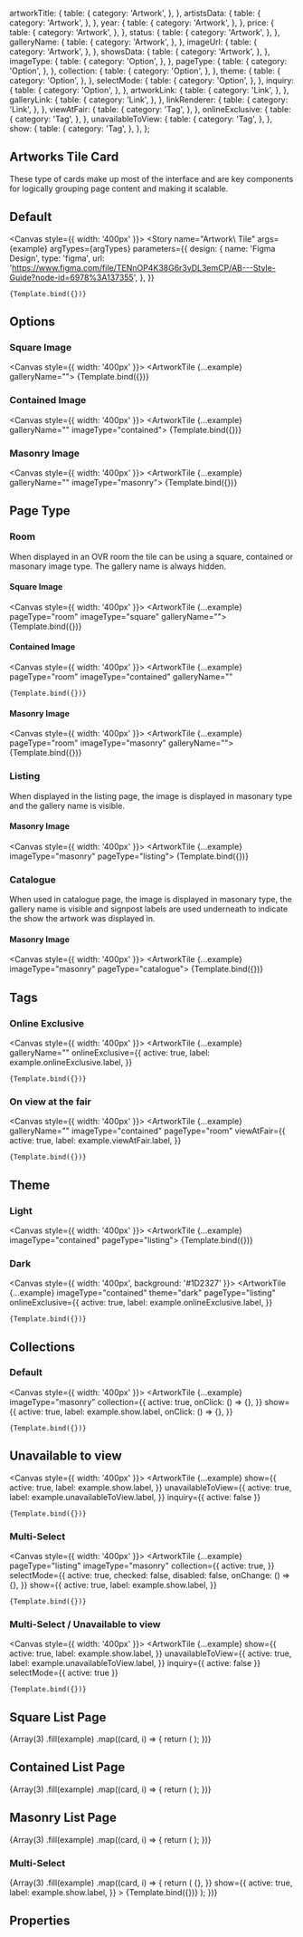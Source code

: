 
<Meta
  title="Components/Structure/cards/Artwork Tile"
  component={ArtworkTile}
  decorators={[withDesign]}
/>


  artworkTitle: {
    table: {
      category: 'Artwork',
    },
  },
  artistsData: {
    table: {
      category: 'Artwork',
    },
  },
  year: {
    table: {
      category: 'Artwork',
    },
  },
  price: {
    table: {
      category: 'Artwork',
    },
  },
  status: {
    table: {
      category: 'Artwork',
    },
  },
  galleryName: {
    table: {
      category: 'Artwork',
    },
  },
  imageUrl: {
    table: {
      category: 'Artwork',
    },
  },
  showsData: {
    table: {
      category: 'Artwork',
    },
  },
  imageType: {
    table: {
      category: 'Option',
    },
  },
  pageType: {
    table: {
      category: 'Option',
    },
  },
  collection: {
    table: {
      category: 'Option',
    },
  },
  theme: {
    table: {
      category: 'Option',
    },
  },
  selectMode: {
    table: {
      category: 'Option',
    },
  },
  inquiry: {
    table: {
      category: 'Option',
    },
  },
  artworkLink: {
    table: {
      category: 'Link',
    },
  },
  galleryLink: {
    table: {
      category: 'Link',
    },
  },
  linkRenderer: {
    table: {
      category: 'Link',
    },
  },
  viewAtFair: {
    table: {
      category: 'Tag',
    },
  },
  onlineExclusive: {
    table: {
      category: 'Tag',
    },
  },
  unavailableToView: {
    table: {
      category: 'Tag',
    },
  },
  show: {
    table: {
      category: 'Tag',
    },
  },
};

## Artworks Tile Card

These type of cards make up most of the interface and are key components for logically grouping page content and making it scalable.

## Default

<Canvas style={{ width: '400px' }}>
  <Story
    name="Artwork\ Tile"
    args={example}
    argTypes={argTypes}
    parameters={{
      design: {
        name: 'Figma Design',
        type: 'figma',
        url:
          'https://www.figma.com/file/TENnOP4K38G6r3vDL3emCP/AB---Style-Guide?node-id=6978%3A137355',
      },
    }}
  >
    {Template.bind({})}
  </Story>
</Canvas>

## Options

### Square Image

<Canvas style={{ width: '400px' }}>
  <ArtworkTile {...example} galleryName="">
    {Template.bind({})}
  </ArtworkTile>
</Canvas>

### Contained Image

<Canvas style={{ width: '400px' }}>
  <ArtworkTile {...example} galleryName="" imageType="contained">
    {Template.bind({})}
  </ArtworkTile>
</Canvas>

### Masonry Image

<Canvas style={{ width: '400px' }}>
  <ArtworkTile {...example} galleryName="" imageType="masonry">
    {Template.bind({})}
  </ArtworkTile>
</Canvas>

## Page Type

### Room

When displayed in an OVR room the tile can be using a square, contained or masonary image type. The gallery name is always hidden.

#### Square Image

<Canvas style={{ width: '400px' }}>
  <ArtworkTile {...example} pageType="room" imageType="square" galleryName="">
    {Template.bind({})}
  </ArtworkTile>
</Canvas>

#### Contained Image

<Canvas style={{ width: '400px' }}>
  <ArtworkTile
    {...example}
    pageType="room"
    imageType="contained"
    galleryName=""
  >
    {Template.bind({})}
  </ArtworkTile>
</Canvas>

#### Masonry Image

<Canvas style={{ width: '400px' }}>
  <ArtworkTile {...example} pageType="room" imageType="masonry" galleryName="">
    {Template.bind({})}
  </ArtworkTile>
</Canvas>

### Listing

When displayed in the listing page, the image is displayed in masonary type and the gallery name is visible.

#### Masonry Image

<Canvas style={{ width: '400px' }}>
  <ArtworkTile {...example} imageType="masonry" pageType="listing">
    {Template.bind({})}
  </ArtworkTile>
</Canvas>

### Catalogue

When used in catalogue page, the image is displayed in masonary type, the gallery name is visible and signpost labels are used underneath to indicate the show the artwork was displayed in.

#### Masonry Image

<Canvas style={{ width: '400px' }}>
  <ArtworkTile {...example} imageType="masonry" pageType="catalogue">
    {Template.bind({})}
  </ArtworkTile>
</Canvas>

## Tags

### Online Exclusive

<Canvas style={{ width: '400px' }}>
  <ArtworkTile
    {...example}
    galleryName=""
    onlineExclusive={{
      active: true,
      label: example.onlineExclusive.label,
    }}
  >
    {Template.bind({})}
  </ArtworkTile>
</Canvas>

### On view at the fair

<Canvas style={{ width: '400px' }}>
  <ArtworkTile
    {...example}
    galleryName=""
    imageType="contained"
    pageType="room"
    viewAtFair={{
      active: true,
      label: example.viewAtFair.label,
    }}
  >
    {Template.bind({})}
  </ArtworkTile>
</Canvas>

## Theme

### Light

<Canvas style={{ width: '400px' }}>
  <ArtworkTile {...example} imageType="contained" pageType="listing">
    {Template.bind({})}
  </ArtworkTile>
</Canvas>

### Dark

<Canvas style={{ width: '400px', background: '#1D2327' }}>
  <ArtworkTile
    {...example}
    imageType="contained"
    theme="dark"
    pageType="listing"
    onlineExclusive={{
      active: true,
      label: example.onlineExclusive.label,
    }}
  >
    {Template.bind({})}
  </ArtworkTile>
</Canvas>

## Collections

### Default

<Canvas style={{ width: '400px' }}>
  <ArtworkTile
    {...example}
    imageType="masonry"
    collection={{
      active: true,
      onClick: () => {},
    }}
    show={{
      active: true,
      label: example.show.label,
      onClick: () => {},
    }}
  >
    {Template.bind({})}
  </ArtworkTile>
</Canvas>

## Unavailable to view

<Canvas style={{ width: '400px' }}>
  <ArtworkTile
    {...example}
    show={{
      active: true,
      label: example.show.label,
    }}
    unavailableToView={{
      active: true,
      label: example.unavailableToView.label,
    }}
    inquiry={{
      active: false
    }}
  >
    {Template.bind({})}
  </ArtworkTile>
</Canvas>

### Multi-Select

<Canvas style={{ width: '400px' }}>
  <ArtworkTile
    {...example}
    pageType="listing"
    imageType="masonry"
    collection={{
      active: true,
    }}
    selectMode={{
      active: true,
      checked: false,
      disabled: false,
      onChange: () => {},
    }}
    show={{
      active: true,
      label: example.show.label,
    }}
  >
    {Template.bind({})}
  </ArtworkTile>
</Canvas>

### Multi-Select / Unavailable to view

<Canvas style={{ width: '400px' }}>
  <ArtworkTile
    {...example}
    show={{
      active: true,
      label: example.show.label,
    }}
    unavailableToView={{
      active: true,
      label: example.unavailableToView.label,
    }}
    inquiry={{
      active: false
    }}
    selectMode={{
      active: true
    }}
  >
    {Template.bind({})}
  </ArtworkTile>
</Canvas>

## Square List Page

<Canvas>
  <Container>
    <Row>
      {Array(3)
        .fill(example)
        .map((card, i) => {
          return (
            <Col key={`col-${i}`} xs={12} sm={12} md={6} lg={4}>
              <ArtworkTile {...example} imageType="square" galleryName="" />
            </Col>
          );
        })}
    </Row>
  </Container>
</Canvas>

## Contained List Page

<Canvas>
  <Container>
    <Row>
      {Array(3)
        .fill(example)
        .map((card, i) => {
          return (
            <Col key={`col-${i}`} xs={12} sm={12} md={6} lg={4}>
              <ArtworkTile {...example} imageType="contained" galleryName="" />
            </Col>
          );
        })}
    </Row>
  </Container>
</Canvas>

## Masonry List Page

<Canvas>
  <Container>
    <Row>
      {Array(3)
        .fill(example)
        .map((card, i) => {
          return (
            <Col key={`col-${i}`} xs={12} sm={12} md={6} lg={4}>
              <ArtworkTile {...example} imageType="masonry" galleryName="" />
            </Col>
          );
        })}
    </Row>
  </Container>
</Canvas>

### Multi-Select

<Canvas>
  <Container>
    <Row>
      {Array(3)
        .fill(example)
        .map((card, i) => {
          return (
            <Col key={`col-${i}`} xs={12} sm={12} md={6} lg={4}>
              <ArtworkTile
                {...example}
                pageType="listing"
                imageType="masonry"
                collection={{
                  active: true,
                }}
                selectMode={{
                  active: true,
                  checked: false,
                  disabled: false,
                  onChange: () => {},
                }}
                show={{
                  active: true,
                  label: example.show.label,
                }}
              >
                {Template.bind({})}
              </ArtworkTile>
            </Col>
          );
        })}
    </Row>
  </Container>
</Canvas>

## Properties

<ArgsTable of={ArtworkTile} />

